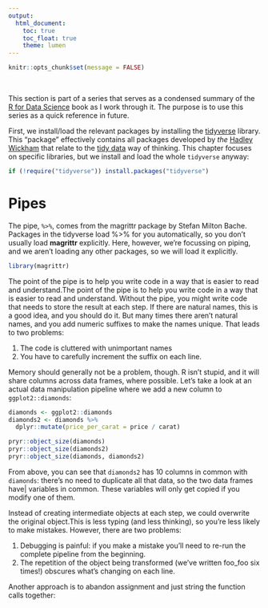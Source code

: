 ```yaml
---
output:
  html_document:
    toc: true
    toc_float: true
    theme: lumen
---
```



```r
knitr::opts_chunk$set(message = FALSE)
```

<br>

This section is part of a series that serves as a condensed summary of the [R for Data Science](http://r4ds.had.co.nz/index.html) book as I work through it. The purpose is to use this series as a quick reference in future.

First, we install/load the relevant packages by installing the [tidyverse](https://www.tidyverse.org/) library. This "package" effectively contains all packages developed by *the* [Hadley Wickham](http://hadley.nz/) that relate to the [tidy data](https://www.jstatsoft.org/article/view/v059i10) way of thinking. This chapter focuses on specific libraries, but we install and load the whole `tidyverse` anyway:

```r
if (!require("tidyverse")) install.packages("tidyverse")
```

# Pipes

The pipe, `%>%`, comes from the magrittr package by Stefan Milton Bache. Packages in the tidyverse load %>% for you automatically, so you don’t usually load **magrittr** explicitly. Here, however, we’re focussing on piping, and we aren’t loading any other packages, so we will load it explicitly.

```r
library(magrittr)
```

The point of the pipe is to help you write code in a way that is easier to read and understand.The point of the pipe is to help you write code in a way that is easier to read and understand. Without the pipe, you might write code that needs to store the result at each step. If there are natural names, this is a good idea, and you should do it. But many times there aren’t natural names, and you add numeric suffixes to make the names unique. That leads to two problems:

1. The code is cluttered with unimportant names
2. You have to carefully increment the suffix on each line.

Memory should generally not be a problem, though. R isn’t stupid, and it will share columns across data frames, where possible. Let’s take a look at an actual data manipulation pipeline where we add a new column to `ggplot2::diamonds`: 

```r
diamonds <- ggplot2::diamonds
diamonds2 <- diamonds %>% 
  dplyr::mutate(price_per_carat = price / carat)

pryr::object_size(diamonds)
pryr::object_size(diamonds2)
pryr::object_size(diamonds, diamonds2)
```

From above, you can see that `diamonds2` has 10 columns in common with `diamonds`: there’s no need to duplicate all that data, so the two data frames have| variables in common. These variables will only get copied if you modify one of them. 

Instead of creating intermediate objects at each step, we could overwrite the original object.This is less typing (and less thinking), so you’re less likely to make mistakes. However, there are two problems:

1. Debugging is painful: if you make a mistake you’ll need to re-run the complete pipeline from the beginning.
2. The repetition of the object being transformed (we’ve written foo_foo six times!) obscures what’s changing on each line.


Another approach is to abandon assignment and just string the function calls together: